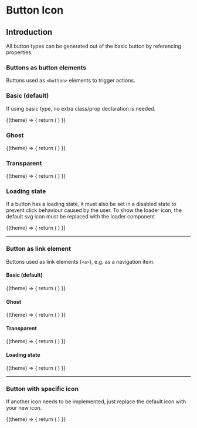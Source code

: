 
# Button Icon

## Introduction
All button types can be generated out of the basic button by referencing properties.

### Buttons as button elements
Buttons used as `<button>` elements to trigger actions.

### Basic (default)
If using basic type, no extra class/prop declaration is needed.

<Example noTheme={false} className="sg-example-button-icon">
  {(theme) => {
    return (
      <React.Fragment>
        <p-button-icon theme={theme} />
        <p-button-icon theme={theme} disabled="true" />
      </React.Fragment>
    )
}}
</Example>

### Ghost

<Example noTheme={false} className="sg-example-button-icon">
  {(theme) => {
    return (
      <React.Fragment>
        <p-button-icon variant="ghost" theme={theme} />
        <p-button-icon variant="ghost" theme={theme} disabled="true" />
      </React.Fragment>
    )
}}
</Example>

### Transparent

<Example noTheme={false} className="sg-example-button-icon">
  {(theme) => {
    return (
      <React.Fragment>
        <p-button-icon variant="transparent" theme={theme} />
        <p-button-icon variant="transparent" theme={theme} disabled="true" />
      </React.Fragment>
    )
}}
</Example>

### Loading state
If a button has a loading state, it must also be set in a disabled state to prevent click behaviour caused by the user.
To show the loader icon, the default svg icon must be replaced with the loader component

<Example noTheme={false} className="sg-example-button-icon">
  {(theme) => {
    return (
      <React.Fragment>
        <p-button-icon loading="true" theme={theme} />
        <p-button-icon variant="ghost" loading="true" theme={theme} />
        <p-button-icon variant="transparent" loading="true" theme={theme} />
      </React.Fragment>
    )
}}
</Example>

---

### Button as link element
Buttons used as link elements (`<a>`), e.g. as a navigation item.

#### Basic (default)
<Example noTheme={false} className="sg-example-button-icon">
  {(theme) => {
    return (
      <React.Fragment>
        <p-button-icon href="/lorem/ipsum" theme={theme} />
        <p-button-icon href="#" disabled="true" theme={theme} />
      </React.Fragment>
    )
}}
</Example>

#### Ghost
<Example noTheme={false} className="sg-example-button-icon">
  {(theme) => {
    return (
      <React.Fragment>
        <p-button-icon href="/lorem/ipsum" variant="ghost" theme={theme} />
        <p-button-icon href="#" variant="ghost" disabled theme={theme} />
      </React.Fragment>
    )
}}
</Example>

#### Transparent
<Example noTheme={false} className="sg-example-button-icon">
  {(theme) => {
    return (
      <React.Fragment>
        <p-button-icon href="/lorem/ipsum" variant="transparent" theme={theme} />
        <p-button-icon href="#" variant="transparent" disabled theme={theme} />
      </React.Fragment>
    )
}}
</Example>

#### Loading state
<Example noTheme={false} className="sg-example-button-icon">
  {(theme) => {
    return (
      <React.Fragment>
        <p-button-icon href="#" loading="true" theme={theme} />
        <p-button-icon href="#" variant="ghost" loading="true" theme={theme} />
        <p-button-icon href="#" variant="transparent" loading="true" theme={theme} />
      </React.Fragment>
    )
}}
</Example>

---

### Button with specific icon
If another icon needs to be implemented, just replace the default icon with your new icon.

<Example noTheme={false} className="sg-example-button-icon">
  {(theme) => {
    return (
      <React.Fragment>
        <p-button-icon icon="phone" theme={theme} />
      </React.Fragment>
    )
}}
</Example>

